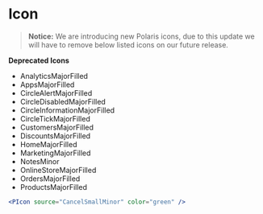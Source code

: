<!--- PIcon.stories.mdx -->


<Meta title="MDX/Icon" component={PIcon} />

# Icon

> **Notice:** We are introducing new Polaris icons, due to this update we will have to remove below listed icons on our future release.

**Deprecated Icons**
* AnalyticsMajorFilled
* AppsMajorFilled
* CircleAlertMajorFilled
* CircleDisabledMajorFilled
* CircleInformationMajorFilled
* CircleTickMajorFilled
* CustomersMajorFilled
* DiscountsMajorFilled
* HomeMajorFilled
* MarketingMajorFilled
* NotesMinor
* OnlineStoreMajorFilled
* OrdersMajorFilled
* ProductsMajorFilled

```jsx
<PIcon source="CancelSmallMinor" color="green" />

```

<ArgsTable />
